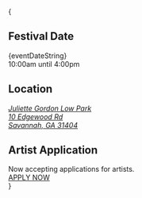 

{
<div className={clsx(`grid md:grid-cols-3 gap-4 p-3 pl-[24px] w-[100vw] md:w-auto`, props.className)}>
    <div className='pl-[12px]'>
        <h2 className='uppercase'><CiCalendarDate/> Festival Date</h2>
        <div>
            {eventDateString}<br/>
            10:00am until 4:00pm
        </div>
    </div>
    <div className='pl-[12px]'>
        <h2 className='uppercase'><MdLocationPin/> Location</h2>
        <address>
            <a href='https://maps.app.goo.gl/bzvrR3X1hCpNhFjB6'>
                Juliette Gordon Low Park<br/>
                10 Edgewood Rd<br/>
                Savannah, GA 31404
            </a>
        </address>
    </div>
    <div className='pl-[12px]'>
        <h2 className='uppercase'><IoEnterOutline/> Artist Application</h2>
        <div>
            Now accepting applications for artists.<br />
            <a
                href='/apply'
                >APPLY NOW</a>
        </div>
    </div>
</div>
}
